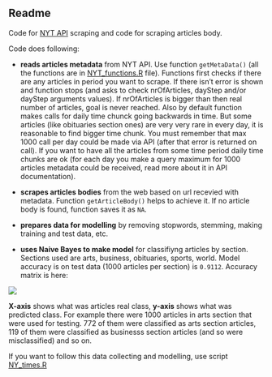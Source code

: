 ## Readme

Code for [NYT API](https://developer.nytimes.com/,"https://developer.nytimes.com/") scraping and code for scraping articles body. 

Code does following:

- __reads articles metadata__ from NYT API. Use function `getMetaData()` (all the functions are in [NYT_functions.R](https://github.com/RRisto/NYT-article-classification/blob/master/NYT_functions.R "https://github.com/RRisto/NYT-article-classification/blob/master/NYT_functions.R") file). Functions first checks if there are any articles in period you want to scrape. If there isn't error is shown and function stops (and asks to check nrOfArticles, dayStep and/or dayStep arguments values). If nrOfArticles is bigger than then real number of articles, goal is never reached. Also by default function makes calls for daily time chunck going backwards in time. But some articles (like obituaries section ones) are very very rare in every day, it is reasonable to find bigger time chunk. You must remember that max 1000 call per day could be made via API (after that error is returned on call). If you want to have all the articles from some time period daily time chunks are ok (for each day you make a query maximum for 1000 articles metadata could be received, read more about it in API documentation).

- __scrapes articles bodies__ from the web based on url recevied with metadata. Function `getArticleBody()` helps to achieve it. If no article body is found, function saves it as `NA`.

- __prepares data for modelling__ by removing stopwords, stemming, making training and test data, etc. 

- __uses Naive Bayes to make model__ for classifiyng articles by section. Sections used are arts, business, obituaries, sports, world. Model accuracy is on test data (1000 articles per section) is `0.9112`. Accuracy matrix is here:

 ![](images/confusion_matrix.png) 

__X-axis__ shows what was articles real class, __y-axis__ shows what was predicted class. For example there were 1000 articles in arts section that were used for testing. 772 of them were classified as arts section articles, 119 of them were classified as businesss section articles (and so were misclassified) and so on.

If you want to follow this data collecting and modelling, use script [NY_times.R](https://github.com/RRisto/NYT-article-classification/blob/master/NY_times.R "https://github.com/RRisto/NYT-article-classification/blob/master/NY_times.R")
